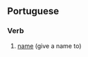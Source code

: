 ==Portuguese==

===Verb===
{{infl|pt|verb}}

# [[name]] (give a name to)

{{tbot entry|Portuguese|name|2007|November}}